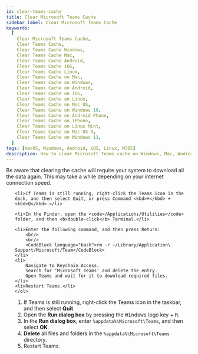 ```yaml
---
id: clear-teams-cache
title: Clear Microsoft Teams Cache
sidebar_label: Clear Microsoft Teams Cache
keywords:
  [
    Clear Microsoft Teams Cache,
    Clear Teams Cache,
    Clear Teams Cache Windows,
    Clear Teams Cache Mac,
    Clear Teams Cache Android,
    Clear Teams Cache iOS,
    Clear Teams Cache Linux,
    Clear Teams Cache on Mac,
    Clear Teams Cache on Windows,
    Clear Teams Cache on Android,
    Clear Teams Cache on iOS,
    Clear Teams Cache on Linux,
    Clear Teams Cache on Mac OS,
    Clear Teams Cache on Windows 10,
    Clear Teams Cache on Android Phone,
    Clear Teams Cache on iPhone,
    Clear Teams Cache on Linux Mint,
    Clear Teams Cache on Mac OS X,
    Clear Teams Cache on Windows 11,
  ]
tags: [macOS, Windows, Android, iOS, Linux, M365]
description: How to clear Microsoft Teams cache on Windows, Mac, Android, iOS, and Linux.
---
```



<Admonition type="info" >
  <p>
   Be aware that clearing the cache will require your system to download all the data again. This may take a while depending on your internet connection speed.
  </p>
</Admonition>

<Tabs groupId="operating-systems">
  <TabItem value="mac" label="Mac" default>
    <ol>
    
    <li>If Teams is still running, right-click the Teams icon in the dock, and then select Quit, or press Command <kbd>⌘</kbd> + <kbd>Q</kbd>.</li>
    
    <li>In the Finder, open the <code>/Applications/Utilities</code> folder, and then <b>double-click</b> Terminal.</li>
    
    <li>Enter the following command, and then press Return: 
        <br/>
        <br/>
        <CodeBlock language="bash">rm -r ~/Library/Application\ Support/Microsoft/Team</CodeBlock>
    </li>
    <li>
        Navigate to Keychain Access.
        Search for ‘Microsoft Teams’ and delete the entry.
        Open Teams and wait for it to download required files.
    </li>
    <li>Restart Teams.</li>
    </ol>

  </TabItem>
  <TabItem value="windows" label="Windows">
    <ol>
        <li>If Teams is still running, right-click the Teams icon in the taskbar, and then select <b>Quit</b>.</li>
        <li>Open the <b>Run dialog box</b> by pressing the <kbd>Windows</kbd> logo key + <kbd>R</kbd>.</li>
        <li>In the <b>Run dialog box</b>, enter <code>%appdata%\Microsoft\Teams</code>, and then select <b>OK</b>.</li>
        <li><b>Delete</b> all files and folders in the <code>%appdata%\Microsoft\Teams</code> directory.</li>
        <li>Restart Teams.</li>
    </ol>

  </TabItem>
</Tabs>
